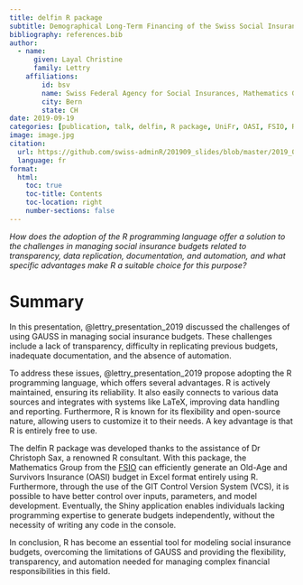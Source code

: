 ```yaml
---
title: delfin R package
subtitle: Demographical Long-Term Financing of the Swiss Social Insurances
bibliography: references.bib
author:
  - name:
      given: Layal Christine
      family: Lettry
    affiliations:
        id: bsv
        name: Swiss Federal Agency for Social Insurances, Mathematics Group
        city: Bern
        state: CH
date: 2019-09-19
categories: [publication, talk, delfin, R package, UniFr, OASI, FSIO, R]
image: image.jpg
citation: 
  url: https://github.com/swiss-adminR/201909_slides/blob/master/2019_09_19_plc_presentation_delfin.pdf
  language: fr
format:
  html:
    toc: true
    toc-title: Contents
    toc-location: right
    number-sections: false
---
```


*How does the adoption of the R programming language offer a solution to the challenges in managing social insurance budgets related to transparency, data replication, documentation, and automation, and what specific advantages make R a suitable choice for this purpose?*

# Summary

In this presentation, @lettry_presentation_2019 discussed the challenges of using GAUSS in managing social insurance budgets. These challenges include a lack of transparency, difficulty in replicating previous budgets, inadequate documentation, and the absence of automation. 

To address these issues, @lettry_presentation_2019 propose adopting the R programming language, which offers several advantages. R is actively maintained, ensuring its reliability. It also easily connects to various data sources and integrates with systems like LaTeX, improving data handling and reporting. Furthermore, R is known for its flexibility and open-source nature, allowing users to customize it to their needs. A key advantage is that R is entirely free to use.

The delfin R package was developed thanks to the assistance of Dr Christoph Sax, a renowned R consultant. With this package, the Mathematics Group from the [FSIO](https://www.bsv.admin.ch/bsv/en/home.html) can efficiently generate an Old-Age and Survivors Insurance (OASI) budget in Excel format entirely using R. Furthermore, through the use of the GIT Control Version System (VCS), it is possible to have better control over inputs, parameters, and model development. Eventually, the Shiny application enables individuals lacking programming expertise to generate budgets independently, without the necessity of writing any code in the console.


In conclusion, R has become an essential tool for modeling social insurance budgets, overcoming the limitations of GAUSS and providing the flexibility, transparency, and automation needed for managing complex financial responsibilities in this field.

